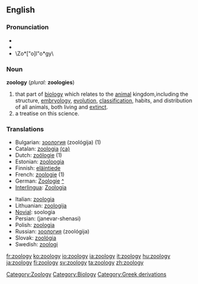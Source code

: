 ==English==
{{wikipedia}}
===Pronunciation===
*{{IPA|/zəʊˈɒlədʒi/}}
*{{SAMPA|/z@U"Ql@dZi/}}
*\Zo*["o]l"o*gy\

===Noun===
'''zoology''' (''plural:'' '''zoologies''')

# that part of [[biology]] which relates to the [[animal]] kingdom,including the structure, [[embryology]], [[evolution]], [[classification]], habits, and distribution of all animals, both living and [[extinct]].
# a treatise on this science.

===Translations===
{{top}}
*Bulgarian: [[зоология]] (zoológija) {{f}} (1)
*Catalan: [[zoologia]] {{f}} [[:ca:zoologia|(ca)]] 
*Dutch: [[zoölogie]] (1)
*Estonian: [[zooloogia]]
*Finnish: [[eläintiede]]
*French: [[zoologie]] {{f}} (1)
*German: [[Zoologie]] {{f}} [[:de:Zoologie|^]] 
*[[Interlingua]]: [[Zoologia]]
{{mid}}
*Italian: [[zoologia]] {{f}}
*Lithuanian: [[zoologija]] {{f}}
*[[Novial]]: soologia
*Persian: {{FAchar|[[جانورشناسی]]}} (janevar-shenasi)
*Polish: [[zoologia]]
*Russian: [[зоология]] (zoológija) {{f}}
*Slovak: [[zoológia#Slovak|zoológia]] {{f}}
*Swedish: [[zoologi#Swedish|zoologi]] {{c}}
{{bottom}}

[[Category:Zoology]]
[[Category:Biology]]
[[Category:Greek derivations]]

[[fr:zoology]]
[[ko:zoology]]
[[io:zoology]]
[[ia:zoology]]
[[it:zoology]]
[[hu:zoology]]
[[ja:zoology]]
[[fi:zoology]]
[[sv:zoology]]
[[ta:zoology]]
[[zh:zoology]]